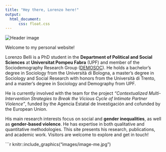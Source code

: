 ---
title: "Hey there, Lorenzo here!"
output:
  html_document:
      css: float.css
---

<div class="header-image">
  <img src="images/image-background.jpg" alt="Header image">
</div>


Welcome to my personal website!

<p align="justify">
Lorenzo Belli is a PhD student in the **Department of Political and Social Sciences** at **Universitat Pompeu Fabra** (UPF) and member of the Sociodemography Research Group ([DEMOSOC](https://www.upf.edu/web/demosoc)). He holds a bachelor’s degree in Sociology from the Università di Bologna, a master’s degree in Sociology and Social Research with honors from the Università di Trento, and a master’s degree in Sociology and Demography from UPF.

He is currently involved with the team for the project *"Contextualized Multi-Intervention Strategies to Break the Vicious Cycle of Intimate Partner Violence"*, funded by the Agencia Estatal de Investigación and cofunded by the European Union.

His main research interests focus on social and **gender inequalities**, as well as **gender-based violence**. He has expertise in both qualitative and quantitative methodologies. This site presents his research, publications, and academic work. Visitors are welcome to explore and get in touch!
</p>


```{r me, echo=FALSE, out.width='50%', fig.align='center'}
knitr::include_graphics("images/image-me.jpg")

